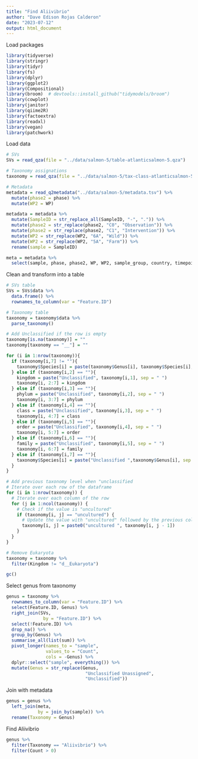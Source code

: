 ---
title: "Find Aliivibrio"
author: "Dave Edison Rojas Calderon"
date: "2023-07-12"
output: html_document
---

Load packages
```{r}
library(tidyverse)
library(stringr)
library(tidyr)
library(fs)
library(dplyr)
library(ggplot2)
library(Compositional)
library(broom)  # devtools::install_github("tidymodels/broom")
library(cowplot)
library(janitor)
library(qiime2R)
library(factoextra)
library(readxl)
library(vegan)
library(patchwork)
```

Load data
```{r}
# SVs
SVs = read_qza(file = "../data/salmon-5/table-atlanticsalmon-5.qza")

# Taxonomy assignations
taxonomy = read_qza(file = "../data/salmon-5/tax-class-atlanticsalmon-5.qza")

# Metadata
metadata = read_q2metadata("../data/salmon-5/metadata.tsv") %>% 
  mutate(phase2 = phase) %>% 
  mutate(WP2 = WP)

metadata = metadata %>% 
  mutate(SampleID = str_replace_all(SampleID, "-", ".")) %>% 
  mutate(phase2 = str_replace(phase2, "C0", "Observation")) %>% 
  mutate(phase2 = str_replace(phase2, "C1", "Intervention")) %>%
  mutate(WP2 = str_replace(WP2, "6A", "Wild")) %>% 
  mutate(WP2 = str_replace(WP2, "5A", "Farm")) %>% 
  rename(sample = SampleID)

meta = metadata %>% 
  select(sample, phase, phase2, WP, WP2, sample_group, country, timepoint, sample_dim, type_sample)
```

Clean and transform into a table
```{r}
# SVs table
SVs = SVs$data %>% 
  data.frame() %>% 
  rownames_to_column(var = "Feature.ID")

# Taxonomy table
taxonomy = taxonomy$data %>% 
  parse_taxonomy()

# Add Unclassified if the row is empty
taxonomy[is.na(taxonomy)] = ""
taxonomy[taxonomy == "__"] = ""

for (i in 1:nrow(taxonomy)){
  if (taxonomy[i,7] != ""){
    taxonomy$Species[i] = paste(taxonomy$Genus[i], taxonomy$Species[i], sep = " ")
  } else if (taxonomy[i,2] == ""){
    kingdom = paste("Unclassified", taxonomy[i,1], sep = " ")
    taxonomy[i, 2:7] = kingdom
  } else if (taxonomy[i,3] == ""){
    phylum = paste("Unclassified", taxonomy[i,2], sep = " ")
    taxonomy[i, 3:7] = phylum
  } else if (taxonomy[i,4] == ""){
    class = paste("Unclassified", taxonomy[i,3], sep = " ")
    taxonomy[i, 4:7] = class
  } else if (taxonomy[i,5] == ""){
    order = paste("Unclassified", taxonomy[i,4], sep = " ")
    taxonomy[i, 5:7] = order
  } else if (taxonomy[i,6] == ""){
    family = paste("Unclassified", taxonomy[i,5], sep = " ")
    taxonomy[i, 6:7] = family
  } else if (taxonomy[i,7] == ""){
    taxonomy$Species[i] = paste("Unclassified ",taxonomy$Genus[i], sep = " ")
  }
}

# Add previous taxonomy level when "unclassified
# Iterate over each row of the dataframe
for (i in 1:nrow(taxonomy)) {
  # Iterate over each column of the row
  for (j in 1:ncol(taxonomy)) {
    # Check if the value is "uncultured"
    if (taxonomy[i, j] == "uncultured") {
      # Update the value with "uncultured" followed by the previous column value
      taxonomy[i, j] = paste0("uncultured ", taxonomy[i, j - 1])
    }
  }
}

# Remove Eukaryota
taxonomy = taxonomy %>% 
  filter(Kingdom != "d__Eukaryota")

gc()
```

Select genus from taxonomy
```{r}
genus = taxonomy %>% 
  rownames_to_column(var = "Feature.ID") %>% 
  select(Feature.ID, Genus) %>% 
  right_join(SVs,
              by = "Feature.ID") %>% 
  select(!Feature.ID) %>% 
  drop_na() %>%
  group_by(Genus) %>% 
  summarise_all(list(sum)) %>% 
  pivot_longer(names_to = "sample",
               values_to = "Count",
               cols = -Genus) %>% 
  dplyr::select("sample", everything()) %>% 
  mutate(Genus = str_replace(Genus,
                              "Unclassified Unassigned",
                              "Unclassified"))
```

Join with metadata
```{r}
genus = genus %>% 
  left_join(meta,
            by = join_by(sample)) %>% 
  rename(Taxonomy = Genus)
```

Find Aliivibrio
```{r}
genus %>%
  filter(Taxonomy == "Aliivibrio") %>% 
  filter(Count > 0)
```

